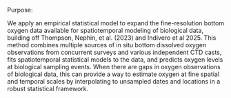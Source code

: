 

Purpose: 

We apply an empirical statistical model to expand the fine-resolution bottom oxygen data available for spatiotemporal modeling of biological data, building off Thompson, Nephin, et al. (2023) and Indivero et al 2025. This method combines multiple sources of in situ bottom dissolved oxygen observations from concurrent surveys and various independent CTD casts, fits spatiotemporal statistical models to the data, and predicts oxygen levels at biological sampling events. When there are gaps in oxygen observations of biological data, this can provide a way to estimate oxygen at fine spatial and temporal scales by interpolating to unsampled dates and locations in a robust statistical framework.